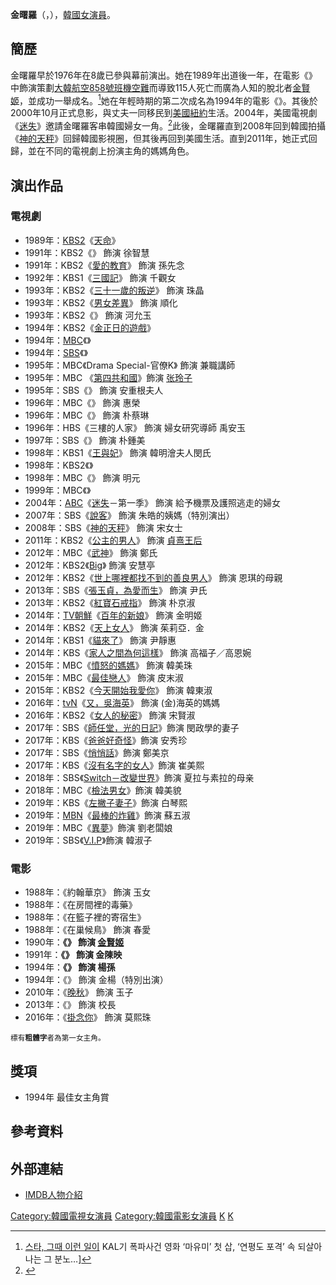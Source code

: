 {{藝人
| 姓名 = 金曙羅
| 圖片 = 
| 外文名 = 김서라
| 外文 = ko
| 羅馬拼音 = Kim Sora
| 類型 = 女演員
| 出生日期 = {{birth_date_and_age|1968|1|29}}
| 出生地 = {{KOR}}[[首爾特別市|首爾特別市]]
| 語言 = [[韓語|韓語]]
| 教育程度 = 安養藝術高等學校戲劇電影學科<br>[[中央大學_(韓國)|中央大學]]戲劇電影學[[學士|學士]]<br>[[中央大學_(韓國)|中央大學]]新聞放送大學院戲劇電影學[[碩士|碩士]]<br>[[中央大學_(韓國)|中央大學]]大學院演劇學[[博士|博士]]課程 在學
| 配偶 = 鄭亨國
|child=2子1女
| 出道日期 = 1989年
| 經紀公司 = [[Mystic娛樂|Mystic娛樂]]
}}
'''金曙羅'''（{{lang-ko|'''김서라'''}}，{{bd|1968年|1月29日}}），[[韓國|韓國]][[女演員|女演員]]。

== 簡歷 ==
金曙羅早於1976年在8歲已參與幕前演出。她在1989年出道後一年，在電影《{{link-en|真由美 (電影)|Mayumi (film)|真由美}}》中飾演策劃[[大韓航空858號班機空難|大韓航空858號班機空難]]而導致115人死亡而廣為人知的脫北者[[金賢姬|金賢姬]]，並成功一舉成名。<ref>[http://entertain.naver.com/read?oid=020&aid=0002186688 스타, 그때 이런 일이] {{Wayback|url=http://entertain.naver.com/read?oid=020&aid=0002186688 |date=20170305063650 }} KAL기 폭파사건 영화 ‘마유미’ 첫 삽, ‘연평도 포격’ 속 되살아나는 그 분노…]</ref>她在年輕時期的第二次成名為1994年的電影《{{link-ko|兩個女人的故事|독재소공화국}}》。其後於2000年10月正式息影，與丈夫一同移民到[[美國|美國]][[紐約|紐約]]生活。2004年，美國電視劇《[[迷失|迷失]]》邀請金曙羅客串韓國婦女一角。<ref>{{Cite web |url=http://entertain.naver.com/read?oid=108&aid=0000006197 |title=美인기드라마 '로스트'에 김서라도 깜짝 출연 |accessdate=2016-07-15 |archive-date=2017-03-05 |archive-url=https://web.archive.org/web/20170305065357/http://entertain.naver.com/read?oid=108&aid=0000006197 |dead-url=no }}</ref>此後，金曙羅直到2008年回到韓國拍攝《[[神的天秤|神的天秤]]》回歸韓國影視圈，但其後再回到美國生活。直到2011年，她正式回歸，並在不同的電視劇上扮演主角的媽媽角色。

== 演出作品 ==
=== 電視劇 ===
*1989年：[[韓國放送公社|KBS2]]《[[天命|天命]]》
*1991年：KBS2《{{link-ko|水之國|물의 나라 (드라마)}}》 飾演 徐智慧
*1991年：KBS2《[[愛的教育_(電視劇)|愛的教育]]》 飾演 孫先念
*1992年：KBS1《[[三國記|三國記]]》 飾演 千觀女
*1993年：KBS2《[[三十一歲的叛逆|三十一歲的叛逆]]》 飾演 珠晶
*1993年：KBS2《[[男女差異|男女差異]]》 飾演 順化
*1993年：KBS2《{{link-ko|青年劇院|청춘극장 (드라마)}}》 飾演 河允玉
*1994年：KBS2《[[金正日的遊戲|金正日的遊戲]]》 
*1994年：[[文化廣播_(韓國)|MBC]]《{{link-ko|綜合醫院|종합병원 (드라마)}}》
*1994年：[[SBS株式會社|SBS]]《{{link-ko|所以有哪些可能性|여태 뭘 했수}}》
*1995年：MBC《Drama Special-官僚K》 飾演 兼職講師
*1995年：MBC 《[[第四共和国_(电视剧)|第四共和國]]》飾演 [[张玲子|张玲子]]
*1995年：SBS《{{link-ko|安重根 (電視劇)|안중근 (드라마)|安重根}}》 飾演 安重根夫人
*1996年：MBC《{{link-ko|動機 (電視劇)|동기간|動機}}》 飾演 惠榮
*1996年：MBC《{{link-ko|一個美妙的假期|화려한 휴가 (드라마)}}》 飾演 朴蔡琳
*1996年：HBS《三樓的人家》 飾演 婦女研究導師 禹安玉
*1997年：SBS《{{link-ko|超越地平線|지평선 너머}}》 飾演 朴鍾美
*1998年：KBS1《[[王與妃|王與妃]]》 飾演 韓明澮夫人閔氏
*1998年：KBS2《{{link-ko|像風像波浪|바람처럼 파도처럼}}》 
*1998年：MBC《{{link-ko|害羞的情人|수줍은 연인}}》 飾演 明元
*1999年：MBC《{{link-ko|菊熙|국희}}》 
*2004年：[[美国广播公司|ABC]]《[[迷失|迷失]]－第一季》 飾演 給予機票及護照逃走的婦女
*2007年：SBS《[[說客_(電視劇)|說客]]》 飾演 朱皓的姨媽（特別演出）
*2008年：SBS《[[神的天秤|神的天秤]]》 飾演 宋女士
*2011年：KBS2《[[公主的男人|公主的男人]]》 飾演 [[貞熹王后|貞熹王后]]
*2012年：MBC《[[武神_(韓國電視劇)|武神]]》 飾演 鄭氏
*2012年：KBS2《[[Big|Big]]》 飾演 安慧亭
*2012年：KBS2《[[世上哪裡都找不到的善良男人|世上哪裡都找不到的善良男人]]》 飾演 恩琪的母親
*2013年：SBS《[[張玉貞，為愛而生|張玉貞，為愛而生]]》 飾演 尹氏
*2013年：KBS2《[[紅寶石戒指_(電視劇)|紅寶石戒指]]》 飾演 朴京淑
*2014年：[[TV朝鮮|TV朝鮮]]《[[百年的新娘|百年的新娘]]》 飾演 金明姬
*2014年：KBS2《[[天上女人|天上女人]]》 飾演 茱莉亞．金
*2014年：KBS1《[[貓來了|貓來了]]》 飾演 尹靜惠
*2014年：KBS《[[家人之間為何這樣|家人之間為何這樣]]》 飾演 高福子／高恩婉
*2015年：MBC《[[憤怒的媽媽|憤怒的媽媽]]》 飾演 韓美珠
*2015年：MBC《[[最佳戀人|最佳戀人]]》 飾演 皮末淑
*2015年：KBS2《[[今天開始我愛你|今天開始我愛你]]》 飾演 韓東淑
*2016年：[[tvN|tvN]]《[[又，吳海英|又，吳海英]]》 飾演 (金)海英的媽媽
*2016年：KBS2《[[女人的秘密|女人的秘密]]》 飾演 宋賢淑
*2017年：SBS《[[師任堂，光的日記|師任堂，光的日記]]》飾演 閔政學的妻子
*2017年：KBS《[[爸爸好奇怪|爸爸好奇怪]]》飾演 安秀珍	 
*2017年：SBS《[[悄悄話_(電視劇)|悄悄話]]》飾演 鄭美京
*2017年：KBS《[[沒有名字的女人|沒有名字的女人]]》飾演 崔美熙
*2018年：SBS《[[Switch－改變世界|Switch－改變世界]]》飾演 夏拉与素拉的母亲
*2018年：MBC《[[檢法男女|檢法男女]]》飾演 韓美貌
*2019年：KBS《[[左撇子妻子|左撇子妻子]]》飾演 白琴熙
*2019年：[[每日廣播|MBN]]《[[最棒的炸雞|最棒的炸雞]]》飾演 蘇五淑
*2019年：MBC《[[異夢|異夢]]》飾演 劉老闆娘
*2019年：SBS《[[VIP_(韓國電視劇)|V.I.P]]》飾演 韓淑子

=== 電影 ===
*1988年：《約翰華京》 飾演 玉女
*1988年：《在房間裡的毒藥》 
*1988年：《在籃子裡的寄宿生》 
*1988年：《在巢候鳥》  飾演 春愛
*1990年：'''《{{link-en|真由美 (電影)|Mayumi (film)|真由美}}》  飾演 [[金賢姬|金賢姬]]'''
*1991年：'''《{{link-ko|一個小型的專制共和國|독재소공화국}}》  飾演 金陳映'''
*1994年：'''《{{link-ko|兩個女人的故事|독재소공화국}}》  飾演 楊孫'''
*1994年：《{{link-ko|蒸發 (電影)|증발_(영화)|蒸發}}》  飾演 金楊（特別出演）
*2010年：《[[晚秋_(2010年电影)|晚秋]]》  飾演 玉子
*2013年：《{{link-ko|大姊頭與小屁孩|미나문방구}}》  飾演 校長
*2016年：《[[掛念你_(電影)|掛念你]]》  飾演 莫熙珠

<small>標有'''粗體字'''者為第一女主角。</small>

==獎項==
*1994年 {{link-en|韓國影畫評論家協會賞|Korean Association of Film Critics Awards}} 最佳女主角賞

==參考資料==
{{reflist}}

==外部連結==
* [http://www.imdb.com/name/nm1740364/bio IMDB人物介紹] {{Wayback|url=http://www.imdb.com/name/nm1740364/bio |date=20160314080256 }}{{en}}

{{韓國電影評論家協會獎最佳女主角}}

{{DEFAULTSORT: Kim Sora}}
[[Category:韓國電視女演員|Category:韓國電視女演員]]
[[Category:韓國電影女演員|Category:韓國電影女演員]]
[[Category:首爾特別市出身人物|K]]
[[Category:金姓|K]]